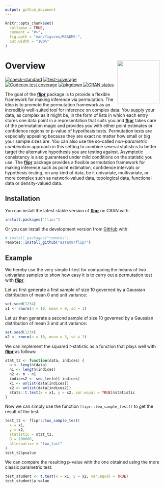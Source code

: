 ```yaml
---
output: github_document
---
```


<!-- README.md is generated from README.Rmd. Please edit that file -->

```r
knitr::opts_chunk$set(
  collapse = TRUE,
  comment = "#>",
  fig.path = "man/figures/README-",
  out.width = "100%"
)
```

# Overview <a href='https://astamm.github.io/flipr/'><img src='man/figures/logo.png' align="right" height="139" /></a>

<!-- badges: start -->
[![check-standard](https://github.com/astamm/flipr/workflows/R-CMD-check/badge.svg)](https://github.com/astamm/flipr/actions)
[![test-coverage](https://github.com/astamm/flipr/workflows/test-coverage/badge.svg)](https://github.com/astamm/flipr/actions)
[![Codecov test coverage](https://codecov.io/gh/astamm/flipr/branch/master/graph/badge.svg)](https://codecov.io/gh/astamm/flipr?branch=master)
[![pkgdown](https://github.com/astamm/flipr/workflows/pkgdown/badge.svg)](https://github.com/astamm/flipr/actions)
[![CRAN status](https://www.r-pkg.org/badges/version/flipr)](https://CRAN.R-project.org/package=flipr)
<!-- badges: end -->

The goal of the [**flipr**](https://astamm.github.io/flipr/) package is to
provide a flexible framework for making inference via permutation. The idea is
to promote the permutation framework as an incredibly well-suited tool for
inference on complex data. You supply your data, as complex as it might be, in
the form of lists in which each entry stores one data point in a representation
that suits you and [**flipr**](https://astamm.github.io/flipr/) takes care of
the permutation magic and provides you with either point estimates or confidence
regions or p-value of hypothesis tests. Permutation tests are especially
appealing because they are exact no matter how small or big your sample sizes
are. You can also use the so-called *non-parametric combination* approach in
this setting to combine several statistics to better target the alternative
hypothesis you are testing against. Asymptotic consistency is also guaranteed
under mild conditions on the statistic you use. The
[**flipr**](https://astamm.github.io/flipr/) package provides a flexible
permutation framework for making inference such as point estimation, confidence
intervals or hypothesis testing, on any kind of data, be it univariate,
multivariate, or more complex such as network-valued data, topological data,
functional data or density-valued data.

## Installation

You can install the latest stable version of
[**flipr**](https://astamm.github.io/flipr/) on CRAN with:
``` r
install.packages("flipr")
```

Or you can install the development version from [GitHub](https://github.com/) with:

``` r
# install.packages("remotes")
remotes::install_github("astamm/flipr")
```
## Example

We hereby use the very simple t-test for comparing the means of two univariate
samples to show how easy it is to carry out a permutation test with
[**flipr**](https://astamm.github.io/flipr/).

Let us first generate a first sample of size 10 governed by a Gaussian distribution of mean 0 and unit variance:
```r
set.seed(1234)
x1 <- rnorm(n = 10, mean = 0, sd = 1)
```

Let us then generate a second sample of size 10 governed by a Gaussian distribution of mean 3 and unit variance:
```r
set.seed(1234)
x2 <- rnorm(n = 10, mean = 3, sd = 1)
```

We can implement the squared $t$-statistic as a function that plays well with
[**flipr**](https://astamm.github.io/flipr/) as follows:
```r
stat_t2 <- function(data, indices) {
  n <- length(data)
  n1 <- length(indices)
  n2 <- n - n1
  indices2 <- seq_len(n)[-indices]
  x1 <- unlist(data[indices])
  x2 <- unlist(data[indices2])
  stats::t.test(x = x1, y = x2, var.equal = TRUE)$statistic
}
```

Now we can simply use the function `flipr::two_sample_test()` to get the result of the test:
```r
test_t2 <- flipr::two_sample_test(
  x = x1, 
  y = x2, 
  statistic = stat_t2, 
  B = 100000, 
  alternative = "two_tail"
)
test_t2$pvalue
```

We can compare the resulting p-value with the one obtained using the more classic parametric test:
```r
test_student <- t.test(x = x1, y = x2, var.equal = TRUE)
test_student$p.value
```
